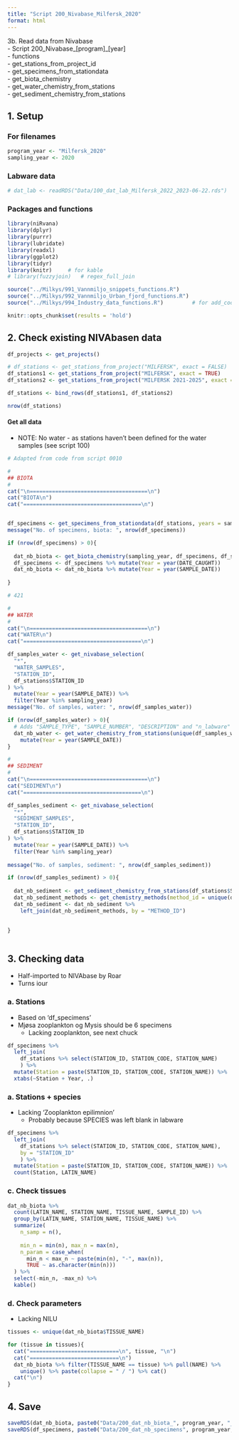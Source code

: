 ```yaml
---
title: "Script 200_Nivabase_Milfersk_2020"
format: html
---
```


3b. Read data from Nivabase   
- Script 200_Nivabase_[program]_[year]     
- functions  
    - get_stations_from_project_id  
    - get_specimens_from_stationdata   
    - get_biota_chemistry  
    - get_water_chemistry_from_stations  
    - get_sediment_chemistry_from_stations  
    
## 1. Setup  

### For filenames  
```r

program_year <- "Milfersk_2020"
sampling_year <- 2020

```

### Labware data  

```r

# dat_lab <- readRDS("Data/100_dat_lab_Milfersk_2022_2023-06-22.rds")

```


### Packages and functions  
```r

library(niRvana)
library(dplyr)
library(purrr)
library(lubridate)
library(readxl)
library(ggplot2)
library(tidyr)
library(knitr)     # for kable
# library(fuzzyjoin)   # regex_full_join

source("../Milkys/991_Vannmiljo_snippets_functions.R")
source("../Milkys/992_Vannmiljo_Urban_fjord_functions.R")
source("../Milkys/994_Industry_data_functions.R")         # for add_coordinates()

knitr::opts_chunk$set(results = 'hold')

```


## 2.  Check existing NIVAbasen data    

```r

df_projects <- get_projects()   

# df_stations <- get_stations_from_project("MILFERSK", exact = FALSE)
df_stations1 <- get_stations_from_project("MILFERSK", exact = TRUE)
df_stations2 <- get_stations_from_project("MILFERSK 2021-2025", exact = TRUE)

df_stations <- bind_rows(df_stations1, df_stations2)

nrow(df_stations)

```

#### Get all data    

* NOTE: No water - as stations haven't been defined for the water samples (see script 100)   

```r

# Adapted from code from script 0010  

# 
## BIOTA  
#
cat("\n=====================================\n")
cat("BIOTA\n")
cat("=====================================\n")


df_specimens <- get_specimens_from_stationdata(df_stations, years = sampling_year)
message("No. of specimens, biota: ", nrow(df_specimens))

if (nrow(df_specimens) > 0){
  
  dat_nb_biota <- get_biota_chemistry(sampling_year, df_specimens, df_stations, report_samples = TRUE)
  df_specimens <- df_specimens %>% mutate(Year = year(DATE_CAUGHT))
  dat_nb_biota <- dat_nb_biota %>% mutate(Year = year(SAMPLE_DATE))
  
}

# 421  

#
## WATER  
#
cat("\n=====================================\n")
cat("WATER\n")
cat("=====================================\n")

df_samples_water <- get_nivabase_selection(
  "*",
  "WATER_SAMPLES",
  "STATION_ID",
  df_stations$STATION_ID
) %>% 
  mutate(Year = year(SAMPLE_DATE)) %>%
  filter(Year %in% sampling_year)
message("No. of samples, water: ", nrow(df_samples_water))

if (nrow(df_samples_water) > 0){
  # Adds "SAMPLE_TYPE", "SAMPLE_NUMBER", "DESCRIPTION" and "n_labware" from Labware
  dat_nb_water <- get_water_chemistry_from_stations(unique(df_samples_water$STATION_ID), sampling_year) %>%
    mutate(Year = year(SAMPLE_DATE))
}

#
## SEDIMENT
#
cat("\n=====================================\n")
cat("SEDIMENT\n")
cat("=====================================\n")

df_samples_sediment <- get_nivabase_selection(
  "*",
  "SEDIMENT_SAMPLES",
  "STATION_ID",
  df_stations$STATION_ID
) %>% 
  mutate(Year = year(SAMPLE_DATE)) %>%
  filter(Year %in% sampling_year)
         
message("No. of samples, sediment: ", nrow(df_samples_sediment))

if (nrow(df_samples_sediment) > 0){
  
  dat_nb_sediment <- get_sediment_chemistry_from_stations(df_stations$STATION_ID, years = sampling_year)
  dat_nb_sediment_methods <- get_chemistry_methods(method_id = unique(dat_nb_sediment$METHOD_ID))
  dat_nb_sediment <- dat_nb_sediment %>%
    left_join(dat_nb_sediment_methods, by = "METHOD_ID")

  
}



```


## 3. Checking data    

* Half-imported to NIVAbase by Roar  
* Turns iour 

### a. Stations

* Based on 'df_specimens'  
* Mjøsa zooplankton og Mysis should be 6 specimens  
    * Lacking zooplankton, see next chuck


```r

df_specimens %>% 
  left_join(
    df_stations %>% select(STATION_ID, STATION_CODE, STATION_NAME)
    ) %>%
  mutate(Station = paste(STATION_ID, STATION_CODE, STATION_NAME)) %>%
  xtabs(~Station + Year, .)

```

### a. Stations + species  

* Lacking 'Zooplankton epilimnion'  
    - Probably because SPECIES was left blank in labware

```r

df_specimens %>% 
  left_join(
    df_stations %>% select(STATION_ID, STATION_CODE, STATION_NAME),
    by = "STATION_ID"
    ) %>%
  mutate(Station = paste(STATION_ID, STATION_CODE, STATION_NAME)) %>%
  count(Station, LATIN_NAME)

```

### c. Check tissues   

```r

dat_nb_biota %>%
  count(LATIN_NAME, STATION_NAME, TISSUE_NAME, SAMPLE_ID) %>%
  group_by(LATIN_NAME, STATION_NAME, TISSUE_NAME) %>%
  summarize(
    n_samp = n(),
    
    min_n = min(n), max_n = max(n),
    n_param = case_when(
      min_n < max_n ~ paste(min(n), "-", max(n)),
      TRUE ~ as.character(min(n)))
  ) %>%
  select(-min_n, -max_n) %>%
  kable()

```



### d. Check parameters  

* Lacking NILU  

```r

tissues <- unique(dat_nb_biota$TISSUE_NAME)

for (tissue in tissues){
  cat("============================\n", tissue, "\n")
  cat("============================\n")
  dat_nb_biota %>% filter(TISSUE_NAME == tissue) %>% pull(NAME) %>% 
    unique() %>% paste(collapse = " / ") %>% cat()
  cat("\n")
}


```

## 4. Save   

```r

saveRDS(dat_nb_biota, paste0("Data/200_dat_nb_biota_", program_year, "_", today(), ".rds"))
saveRDS(df_specimens, paste0("Data/200_dat_nb_specimens", program_year, "_", today(), ".rds"))

```



